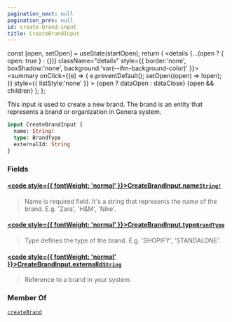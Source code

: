 ```yaml
---
pagination_next: null
pagination_prev: null
id: create-brand-input
title: CreateBrandInput
---
```









  const [open, setOpen] = useState(startOpen);
  return (
    <details {...(open ? { open: true } : {})} className="details" style={{ border:'none', boxShadow:'none', background:'var(--ifm-background-color)' }}>
      <summary
        onClick={(e) => {
          e.preventDefault();
          setOpen((open) => !open);
        }}
        style={{ listStyle:'none' }}
      >
      {open ? dataOpen : dataClose}
      </summary>
      {open && children}
    </details>
  );
};








This input is used to create a new brand. The brand is an entity that represents a brand or organization in Genera system.


```graphql
input CreateBrandInput {
  name: String!
  type: BrandType
  externalId: String
}
```




### Fields

#### [<code style={{ fontWeight: 'normal' }}>CreateBrandInput.<b>name</b></code>](#)<Bullet />[`String!`](/types/scalars/string) <Badge class="badge badge--secondary" text="non-null"/> <Badge class="badge badge--secondary" text="scalar"/> 
> 
> 
> Name is required field. It's a string that represents the name of the brand. E.g. 'Zara', 'H&M', 'Nike'.
> 

#### [<code style={{ fontWeight: 'normal' }}>CreateBrandInput.<b>type</b></code>](#)<Bullet />[`BrandType`](/types/enums/brand-type) <Badge class="badge badge--secondary" text="enum"/> 
> 
> 
> Type defines the type of the brand. E.g. 'SHOPIFY', 'STANDALONE'.
> 

#### [<code style={{ fontWeight: 'normal' }}>CreateBrandInput.<b>externalId</b></code>](#)<Bullet />[`String`](/types/scalars/string) <Badge class="badge badge--secondary" text="scalar"/> 
> 
> 
> Reference to a brand in your system.
> 





### Member Of

[`createBrand`](/api/mutations/create-brand)  <Badge class="badge badge--secondary" text="mutation"/>

